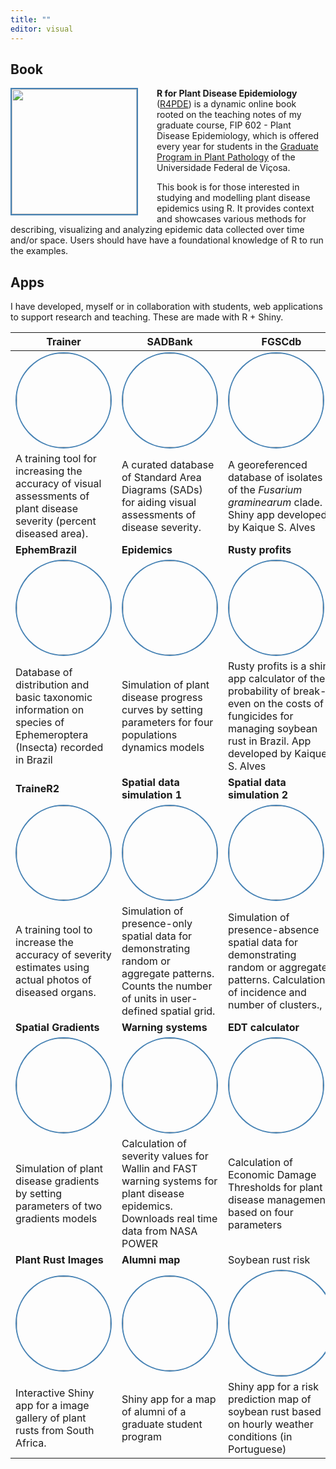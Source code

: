 ```yaml
---
title: ""
editor: visual
---
```


## Book

[![](https://r4pde.netlify.app/cover.png){style="float: left; margin-right: 30px; border: 2px solid steelblue" width="200"}](https://r4pde.netlify.app/)**R for Plant Disease Epidemiology** ([R4PDE](https://r4pde.netlify.app/)) is a dynamic online book rooted on the teaching notes of my graduate course, FIP 602 - Plant Disease Epidemiology, which is offered every year for students in the [Graduate Program in Plant Pathology](http://www.dfp.ufv.br/grad/) of the Universidade Federal de Viçosa.

This book is for those interested in studying and modelling plant disease epidemics using R. It provides context and showcases various methods for describing, visualizing and analyzing epidemic data collected over time and/or space. Users should have have a foundational knowledge of R to run the examples.

## Apps

I have developed, myself or in collaboration with students, web applications to support research and teaching. These are made with R + Shiny.

| Trainer                                                                                                                                                                 | SADBank                                                                                                                                                                        | FGSCdb                                                                                                                                                                    |
|------------------------|-------------------------|------------------------|
| [![](figs/app_trainer.png){style="border-radius: 50%; border: 2px solid steelblue" width="150"}](https://edelponte.shinyapps.io/trainer)                                | [![](figs/app_sadbank.png){style="border-radius: 50%; border: 2px solid steelblue" width="150"}](https://edelponte.shinyapps.io/sadbank)                                       | [![](figs/app_fgscdb.png){style="border-radius: 50%; border: 2px solid steelblue" width="150"}](https://edelponte.shinyapps.io/fgscdb)                                    |
| A training tool for increasing the accuracy of visual assessments of plant disease severity (percent diseased area).                                                    | A curated database of Standard Area Diagrams (SADs) for aiding visual assessments of disease severity.                                                                         | A georeferenced database of isolates of the *Fusarium graminearum* clade. Shiny app developed by Kaique S. Alves                                                          |
| **EphemBrazil**                                                                                                                                                         | **Epidemics**                                                                                                                                                                  | **Rusty profits**                                                                                                                                                         |
| [![](figs/app_ephembrazil.png){style="border-radius: 50%; border: 2px solid steelblue" width="150"}](https://edelponte.shinyapps.io/ephembrazil/)                       | [![](figs/app_epidemics.png){style="border-radius: 50%; border: 2px solid steelblue" width="150"}](https://edelponte.shinyapps.io/epidemics)                                   | [![](figs/app_rusty.png){style="border-radius: 50%; border: 2px solid steelblue" width="150"}](https://alvesks.shinyapps.io/rusty-profits/)                               |
| Database of distribution and basic taxonomic information on species of Ephemeroptera (Insecta) recorded in Brazil                                                       | Simulation of plant disease progress curves by setting parameters for four populations dynamics models                                                                         | Rusty profits is a shiny app calculator of the probability of break-even on the costs of fungicides for managing soybean rust in Brazil. App developed by Kaique S. Alves |
| **TraineR2**                                                                                                                                                            | **Spatial data simulation 1**                                                                                                                                                  | **Spatial data simulation 2**                                                                                                                                             |
| [![](figs/app_trainer2.png){style="border-radius: 50%; border: 2px solid steelblue" width="150"}](https://delponte.shinyapps.io/traineR2/)                              | [![](figs/app_spatial.png){style="border-radius: 50%;  border: 2px solid steelblue" width="150"}](https://delponte.shinyapps.io/spatial)                                       | [![](figs/app_spatial2.png){style="border-radius: 50%; border: 2px solid steelblue" width="150"}](https://delponte.shinyapps.io/spatial2/)                                |
| A training tool to increase the accuracy of severity estimates using actual photos of diseased organs.                                                                  | Simulation of presence-only spatial data for demonstrating random or aggregate patterns. Counts the number of units in user-defined spatial grid.                              | Simulation of presence-absence spatial data for demonstrating random or aggregate patterns. Calculation of incidence and number of clusters.,                             |
| **Spatial Gradients**                                                                                                                                                   | **Warning systems**                                                                                                                                                            | **EDT calculator**                                                                                                                                                        |
| [![](figs/app_gradients.png){style="border-radius: 50%; border: 2px solid steelblue" width="150"}](https://delponte.shinyapps.io/gradients/)                            | [![](figs/apps_warning_systems.png){style="border-radius: 50%; border: 2px solid steelblue" width="150" height="150"}](https://epidemiologiaufv.shinyapps.io/warning-systems/) | [![](figs/aps_edt.png){style="border-radius: 50%; border: 2px solid steelblue" width="150"}](https://epidemiologiaufv.shinyapps.io/EDTCalculator/)                        |
| Simulation of plant disease gradients by setting parameters of two gradients models                                                                                     | Calculation of severity values for Wallin and FAST warning systems for plant disease epidemics. Downloads real time data from NASA POWER                                       | Calculation of Economic Damage Thresholds for plant disease management based on four parameters                                                                           |
| **Plant Rust Images**                                                                                                                                                   | **Alumni map**                                                                                                                                                                 | Soybean rust risk                                                                                                                                                         |
| [![](figs/app_plantrust.png){style="border-radius: 50%; border: 2px solid steelblue" width="150" height="150"}](https://epidemiologiaufv.shinyapps.io/plantrustimages/) | [![](figs/app_mpdefesa.png){style="border-radius: 50%; border: 2px solid steelblue" width="150" height="150"}](https://delponte.shinyapps.io/mpdefesa/)                        | [![](figs/app_ferrugem_soja.png){style="border-radius: 50%; border: 2px solid steelblue" width="167"}](https://epidemiologiaufv.shinyapps.io/ferrugemsoja/)               |
| Interactive Shiny app for a image gallery of plant rusts from South Africa.                                                                                             | Shiny app for a map of alumni of a graduate student program                                                                                                                    | Shiny app for a risk prediction map of soybean rust based on hourly weather conditions (in Portuguese)                                                                    |
